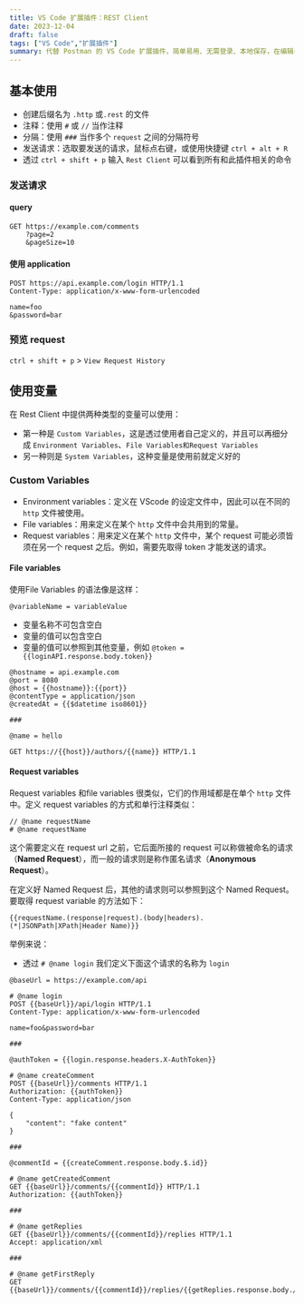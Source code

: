 ```yaml
---
title: VS Code 扩展插件：REST Client
date: 2023-12-04
draft: false
tags: ["VS Code","扩展插件"]
summary: 代替 Postman 的 VS Code 扩展插件，简单易用、无需登录、本地保存，在编辑器内部使用，无需切换到其他的界面
---
```


<TOCInline toc={props.toc} topDepth={2} asDisclosure />

## 基本使用

- 创建后缀名为 `.http` 或`.rest` 的文件
- 注释：使用 `#` 或 `//` 当作注释
- 分隔：使用 `###` 当作多个 `request` 之间的分隔符号
- 发送请求：选取要发送的请求，鼠标点右键，或使用快捷键 `ctrl + alt + R`
- 透过 `ctrl + shift + p` 输入 `Rest Client` 可以看到所有和此插件相关的命令

### 发送请求

#### query

```
GET https://example.com/comments
    ?page=2
    &pageSize=10
```

#### 使用 application

```
POST https://api.example.com/login HTTP/1.1
Content-Type: application/x-www-form-urlencoded

name=foo
&password=bar
```

### 预览 request

`ctrl + shift + p` > `View Request History`

## 使用变量

在 Rest Client 中提供两种类型的变量可以使用：

- 第一种是 `Custom Variables`，这是透过使用者自己定义的，并且可以再细分成 `Environment Variables`、`File Variables和Request Variables`
- 另一种则是 `System Variables`，这种变量是使用前就定义好的

### Custom Variables

- Environment variables：定义在 VScode 的设定文件中，因此可以在不同的 `http` 文件被使用。
- File variables：用来定义在某个 `http` 文件中会共用到的常量。
- Request variables：用来定义在某个 `http` 文件中，某个 request 可能必须皆须在另一个 request 之后。例如，需要先取得 token 才能发送的请求。

#### File variables

使用File Variables 的语法像是这样：

```
@variableName = variableValue
```

- 变量名称不可包含空白
- 变量的值可以包含空白
- 变量的值可以参照到其他变量，例如 `@token = {{loginAPI.response.body.token}}`

```
@hostname = api.example.com
@port = 8080
@host = {{hostname}}:{{port}}
@contentType = application/json
@createdAt = {{$datetime iso8601}}

###

@name = hello

GET https://{{host}}/authors/{{name}} HTTP/1.1
```

#### Request variables

Request variables 和file variables 很类似，它们的作用域都是在单个 `http` 文件中。定义 request variables 的方式和单行注释类似：

```
// @name requestName
# @name requestName
```

这个需要定义在 request url 之前，它后面所接的 request 可以称做被命名的请求（**Named Request**），而一般的请求则是称作匿名请求（**Anonymous Request**）。

在定义好 Named Request 后，其他的请求则可以参照到这个 Named Request。要取得 request variable 的方法如下：

```
{{requestName.(response|request).(body|headers).(*|JSONPath|XPath|Header Name)}}
```

举例来说：

- 透过 `# @name login` 我们定义下面这个请求的名称为 `login`

```
@baseUrl = https://example.com/api

# @name login
POST {{baseUrl}}/api/login HTTP/1.1
Content-Type: application/x-www-form-urlencoded

name=foo&password=bar

###

@authToken = {{login.response.headers.X-AuthToken}}

# @name createComment
POST {{baseUrl}}/comments HTTP/1.1
Authorization: {{authToken}}
Content-Type: application/json

{
    "content": "fake content"
}

###

@commentId = {{createComment.response.body.$.id}}

# @name getCreatedComment
GET {{baseUrl}}/comments/{{commentId}} HTTP/1.1
Authorization: {{authToken}}

###

# @name getReplies
GET {{baseUrl}}/comments/{{commentId}}/replies HTTP/1.1
Accept: application/xml

###

# @name getFirstReply
GET {{baseUrl}}/comments/{{commentId}}/replies/{{getReplies.response.body.//reply[1]/@id}}
```
